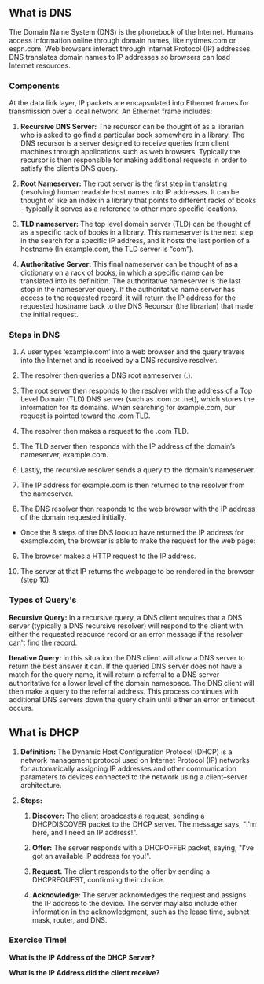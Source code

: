 
## What is DNS

<InstructorTip tip="Ensure each student receives one copy of SANS_TCPIP_Cheatsheet_2024" />

The Domain Name System (DNS) is the phonebook of the Internet. Humans access information online through domain names, like nytimes.com or espn.com. Web browsers interact through Internet Protocol (IP) addresses. DNS translates domain names to IP addresses so browsers can load Internet resources.

### Components

At the data link layer, IP packets are encapsulated into Ethernet frames for transmission over a local network. An Ethernet frame includes:

1. **Recursive DNS Server:**
   The recursor can be thought of as a librarian who is asked to go find a particular book somewhere in a library. The DNS recursor is a server designed to receive queries from client machines through applications such as web browsers. Typically the recursor is then responsible for making additional requests in order to satisfy the client’s DNS query.

2. **Root Nameserver:**
   The root server is the first step in translating (resolving) human readable host names into IP addresses. It can be thought of like an index in a library that points to different racks of books - typically it serves as a reference to other more specific locations.

3. **TLD nameserver:**
   The top level domain server (TLD) can be thought of as a specific rack of books in a library. This nameserver is the next step in the search for a specific IP address, and it hosts the last portion of a hostname (In example.com, the TLD server is “com”).

4. **Authoritative Server:**
   This final nameserver can be thought of as a dictionary on a rack of books, in which a specific name can be translated into its definition. The authoritative nameserver is the last stop in the nameserver query. If the authoritative name server has access to the requested record, it will return the IP address for the requested hostname back to the DNS Recursor (the librarian) that made the initial request.

### Steps in DNS

1. A user types ‘example.com’ into a web browser and the query travels into the Internet and is received by a DNS recursive resolver.

2. The resolver then queries a DNS root nameserver (.).

3. The root server then responds to the resolver with the address of a Top Level Domain (TLD) DNS server (such as .com or .net), which stores the information for its domains. When searching for example.com, our request is pointed toward the .com TLD.

4. The resolver then makes a request to the .com TLD.

5. The TLD server then responds with the IP address of the domain’s nameserver, example.com.

6. Lastly, the recursive resolver sends a query to the domain’s nameserver.

7. The IP address for example.com is then returned to the resolver from the nameserver.

8. The DNS resolver then responds to the web browser with the IP address of the domain requested initially.

- Once the 8 steps of the DNS lookup have returned the IP address for example.com, the browser is able to make the request for the web page:

9. The browser makes a HTTP request to the IP address.

10. The server at that IP returns the webpage to be rendered in the browser (step 10).

### Types of Query's

**Recursive Query:** In a recursive query, a DNS client requires that a DNS server (typically a DNS recursive resolver) will respond to the client with either the requested resource record or an error message if the resolver can't find the record.

**Iterative Query:** in this situation the DNS client will allow a DNS server to return the best answer it can. If the queried DNS server does not have a match for the query name, it will return a referral to a DNS server authoritative for a lower level of the domain namespace. The DNS client will then make a query to the referral address. This process continues with additional DNS servers down the query chain until either an error or timeout occurs.

## What is DHCP

1. **Definition:**
   The Dynamic Host Configuration Protocol (DHCP) is a network management protocol used on Internet Protocol (IP) networks for automatically assigning IP addresses and other communication parameters to devices connected to the network using a client–server architecture.

2. **Steps:**

   1. **Discover:**
      The client broadcasts a request, sending a DHCPDISCOVER packet to the DHCP server. The message says, "I'm here, and I need an IP address!".

   2. **Offer:**
      The server responds with a DHCPOFFER packet, saying, "I've got an available IP address for you!".
   3. **Request:**
      The client responds to the offer by sending a DHCPREQUEST, confirming their choice.

   4. **Acknowledge:**
      The server acknowledges the request and assigns the IP address to the device. The server may also include other information in the acknowledgment, such as the lease time, subnet mask, router, and DNS.

### Exercise Time!

<InstructorTip tip="Students should not need any additional documents" />

**What is the IP Address of the DHCP Server?**

<InstructorTip tip="192.168.0.1" />

**What is the IP Address did the client receive?**

<InstructorTip tip="192.168.0.10" />
